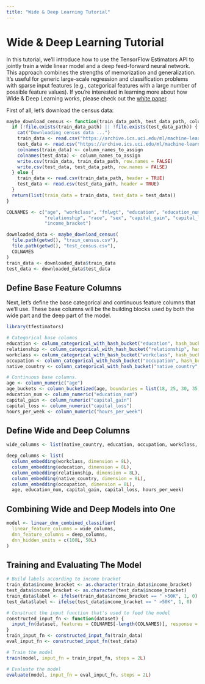 ```yaml
---
title: "Wide & Deep Learning Tutorial"
---
```



# Wide & Deep Learning Tutorial

In this tutorial, we'll introduce how to use the TensorFlow Estimators API to jointly train a wide linear model and a deep feed-forward neural network. This approach combines the strengths of memorization and generalization. It's useful for generic large-scale regression and classification problems with sparse input features (e.g., categorical features with a large number of possible feature values). If you're interested in learning more about how Wide & Deep Learning works, please check out the [white paper](http://arxiv.org/abs/1606.07792).

First of all, let's download the census data:

```r
maybe_download_census <- function(train_data_path, test_data_path, column_names_to_assign) {
  if (!file.exists(train_data_path) || !file.exists(test_data_path)) {
    cat("Downloading census data ...")
    train_data <- read.csv("https://archive.ics.uci.edu/ml/machine-learning-databases/adult/adult.data", header = FALSE, skip = 1)
    test_data <- read.csv("https://archive.ics.uci.edu/ml/machine-learning-databases/adult/adult.test", header = FALSE, skip = 1)
    colnames(train_data) <- column_names_to_assign
    colnames(test_data) <- column_names_to_assign
    write.csv(train_data, train_data_path, row.names = FALSE)
    write.csv(test_data, test_data_path, row.names = FALSE)
  } else {
    train_data <- read.csv(train_data_path, header = TRUE)
    test_data <- read.csv(test_data_path, header = TRUE)
  }
  return(list(train_data = train_data, test_data = test_data))
}

COLNAMES <- c("age", "workclass", "fnlwgt", "education", "education_num", "marital_status", "occupation",
              "relationship", "race", "sex", "capital_gain", "capital_loss", "hours_per_week", "native_country",
              "income_bracket")

downloaded_data <- maybe_download_census(
  file.path(getwd(), "train_census.csv"),
  file.path(getwd(), "test_census.csv"),
  COLNAMES
)
train_data <- downloaded_data$train_data
test_data <- downloaded_data$test_data
```

## Define Base Feature Columns


Next, let's define the base categorical and continuous feature columns that we'll use. These base columns will be the building blocks used by both the wide part and the deep part of the model.

```r

library(tfestimators)

# Categorical base columns
education <- column_categorical_with_hash_bucket("education", hash_bucket_size = 1000L, dtype = tf$int32)
relationship <- column_categorical_with_hash_bucket("relationship", hash_bucket_size = 100L, dtype = tf$int32)
workclass <- column_categorical_with_hash_bucket("workclass", hash_bucket_size = 100L, dtype = tf$int32)
occupation <- column_categorical_with_hash_bucket("occupation", hash_bucket_size = 100L, dtype = tf$int32)
native_country <- column_categorical_with_hash_bucket("native_country", hash_bucket_size = 1000L, dtype = tf$int32)

# Continuous base columns.
age <- column_numeric("age")
age_buckets <- column_bucketized(age, boundaries = list(18, 25, 30, 35, 40, 45, 50, 55, 60, 65))
education_num <- column_numeric("education_num")
capital_gain <- column_numeric("capital_gain")
capital_loss <- column_numeric("capital_loss")
hours_per_week <- column_numeric("hours_per_week")

```

## Define Wide and Deep Columns

```r
wide_columns <- list(native_country, education, occupation, workclass, relationship, age_buckets)

deep_columns <- list(
  column_embedding(workclass, dimension = 8L),
  column_embedding(education, dimension = 8L),
  column_embedding(relationship, dimension = 8L),
  column_embedding(native_country, dimension = 8L),
  column_embedding(occupation, dimension = 8L),
  age, education_num, capital_gain, capital_loss, hours_per_week)

```

## Combining Wide and Deep Models into One

```r
model <- linear_dnn_combined_classifier(
  linear_feature_columns = wide_columns,
  dnn_feature_columns = deep_columns,
  dnn_hidden_units = c(100L, 50L)
)
```



## Training and Evaluating The Model

```r
# Build labels according to income bracket
train_data$income_bracket <- as.character(train_data$income_bracket)
test_data$income_bracket <- as.character(test_data$income_bracket)
train_data$label <- ifelse(train_data$income_bracket == " >50K", 1, 0)
test_data$label <- ifelse(test_data$income_bracket == " >50K", 1, 0)

# Construct the input function that's used to feed the model
constructed_input_fn <- function(dataset) {
  input_fn(dataset, features = COLNAMES[-length(COLNAMES)], response = "label")
}
train_input_fn <- constructed_input_fn(train_data)
eval_input_fn <- constructed_input_fn(test_data)

# Train the model
train(model, input_fn = train_input_fn, steps = 2L)

# Evaluate the model
evaluate(model, input_fn = eval_input_fn, steps = 2L)
```
